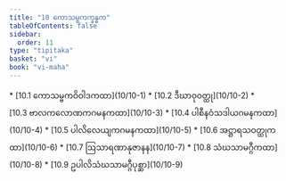 ```yaml
---
title: "10 ကောသမ္ဗကက္ခန္ဓက"
tableOfContents: false
sidebar:
  order: 11
type: "tipitaka"
basket: "vi"
book: "vi-maha"
---
```



<DynamicBreadcrumb />



<TableOfContents book="vi-maha" section="10">
* [10.1 ကောသမ္ဗကဝိဝါဒကထာ](10/10-1)
* [10.2 ဒီဃာဝုဝတ္ထု](10/10-2)
* [10.3 ဗာလကလောဏကဂမနကထာ](10/10-3)
* [10.4 ပါစီနဝံသဒါယဂမနကထာ](10/10-4)
* [10.5 ပါလိလေယျကဂမနကထာ](10/10-5)
* [10.6 အဋ္ဌာရသဝတ္ထုကထာ](10/10-6)
* [10.7 ဩသာရဏာနုဇာနန](10/10-7)
* [10.8 သံဃသာမဂ္ဂီကထာ](10/10-8)
* [10.9 ဥပါလိသံဃသာမဂ္ဂီပုစ္ဆာ](10/10-9)
</TableOfContents>